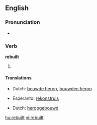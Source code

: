 ==English==

===Pronunciation===
* {{IPA|/ɻi'bɪlt/}}
*: {{rhymes|ɪlt}}

===Verb===
'''rebuilt'''

# {{past of| to [[rebuild]]}}

====Translations====
{{trans-top|Past tense of rebuild}}
* Dutch: [[bouwde herop]], [[bouwden herop]]
{{trans-mid}}
* Esperanto: [[rekonstruis]]
{{trans-bottom}}
{{trans-top|Past tense of rebuild}}
* Dutch: [[heropgebouwd]]
{{trans-mid}}
{{trans-bottom}}

[[hu:rebuilt]]
[[vi:rebuilt]]